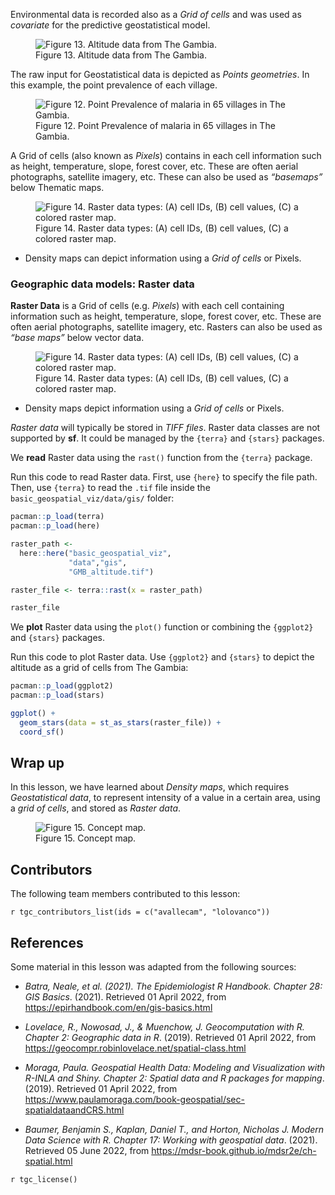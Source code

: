 
Environmental data is recorded also as a *Grid of cells* and was used as *covariate* for the predictive geostatistical model.

![Figure 13. Altitude data from The Gambia.](images/pre-malaria-02.PNG)

The raw input for Geostatistical data is depicted as *Points geometries*. In this example, the point prevalence of each village.

![Figure 12. Point Prevalence of malaria in 65 villages in The Gambia.](images/pre-malaria-01.PNG)

A Grid of cells (also known as *Pixels*) contains in each cell information such as height, temperature, slope, forest cover, etc. These are often aerial photographs, satellite imagery, etc. These can also be used as *"basemaps"* below Thematic maps.

![Figure 14. Raster data types: (A) cell IDs, (B) cell values, (C) a colored raster map.](images/densitymap_02.png)

::: side-note
-   Density maps can depict information using a *Grid of cells* or Pixels.
:::


### Geographic data models: Raster data {.unnumbered}

**Raster Data** is a Grid of cells (e.g. *Pixels*) with each cell containing information such as height, temperature, slope, forest cover, etc. These are often aerial photographs, satellite imagery, etc. Rasters can also be used as *"base maps"* below vector data.

![Figure 14. Raster data types: (A) cell IDs, (B) cell values, (C) a colored raster map.](images/densitymap_02.png)

::: side-note
-   Density maps depict information using a *Grid of cells* or Pixels.
:::

*Raster data* will typically be stored in *TIFF files*. Raster data classes are not supported by **sf**. It could be managed by the `{terra}` and `{stars}` packages.

We **read** Raster data using the `rast()` function from the `{terra}` package.

::: practice
Run this code to read Raster data. First, use `{here}` to specify the file path. Then, use `{terra}` to read the `.tif` file inside the `basic_geospatial_viz/data/gis/` folder:

```r
pacman::p_load(terra)
pacman::p_load(here)

raster_path <- 
  here::here("basic_geospatial_viz",
             "data","gis",
             "GMB_altitude.tif")

raster_file <- terra::rast(x = raster_path)

raster_file
```
:::

We **plot** Raster data using the `plot()` function or combining the `{ggplot2}` and `{stars}` packages.

::: practice
Run this code to plot Raster data. Use `{ggplot2}` and `{stars}` to depict the altitude as a grid of cells from The Gambia:

```r
pacman::p_load(ggplot2)
pacman::p_load(stars)

ggplot() +
  geom_stars(data = st_as_stars(raster_file)) +
  coord_sf()
```
:::

## Wrap up

In this lesson, we have learned about *Density maps*, which requires *Geostatistical data*, to represent intensity of a value in a certain area, using a *grid of cells*, and stored as *Raster data*.

![Figure 15. Concept map.](images/conceptmap-02-raster.png)

## Contributors {.unlisted .unnumbered}

The following team members contributed to this lesson:

`r tgc_contributors_list(ids = c("avallecam", "lolovanco"))`

## References {.unlisted .unnumbered}

Some material in this lesson was adapted from the following sources:

-   *Batra, Neale, et al. (2021). The Epidemiologist R Handbook. Chapter 28: GIS Basics*. (2021). Retrieved 01 April 2022, from <https://epirhandbook.com/en/gis-basics.html>

-   *Lovelace, R., Nowosad, J., & Muenchow, J. Geocomputation with R. Chapter 2: Geographic data in R*. (2019). Retrieved 01 April 2022, from <https://geocompr.robinlovelace.net/spatial-class.html>

-   *Moraga, Paula. Geospatial Health Data: Modeling and Visualization with R-INLA and Shiny. Chapter 2: Spatial data and R packages for mapping*. (2019). Retrieved 01 April 2022, from <https://www.paulamoraga.com/book-geospatial/sec-spatialdataandCRS.html>

-   *Baumer, Benjamin S., Kaplan, Daniel T., and Horton, Nicholas J. Modern Data Science with R. Chapter 17: Working with geospatial data*. (2021). Retrieved 05 June 2022, from <https://mdsr-book.github.io/mdsr2e/ch-spatial.html>

`r tgc_license()`
